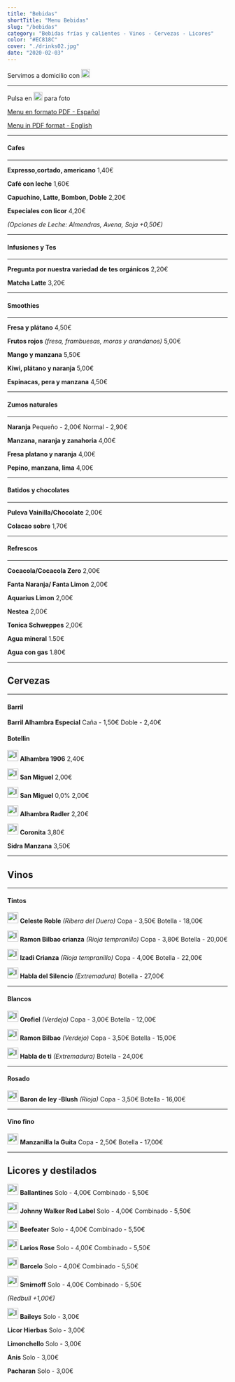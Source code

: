 ```yaml
---
title: "Bebidas"
shortTitle: "Menu Bebidas"
slug: "/bebidas"
category: "Bebidas frías y calientes - Vinos - Cervezas - Licores"
color: "#EC818C"
cover: "./drinks02.jpg"
date: "2020-02-03"
---
```



Servimos a domicilio con [<img src={glovo} alt="Image alt" height="20px" />](https://glovoapp.com/en/mba/store/my-coffe-marbella-marbella/) 

* * *

Pulsa en <img src={imageUrl} alt="Image alt" height="20px" /> para foto

[Menu en formato PDF - Español](https://drive.google.com/file/d/1eh_8RfBr9WHMKsahWTsvJ-XSTmHQD_J1/view?usp=sharing)  

[Menu in PDF format - English](https://drive.google.com/file/d/10H2Nydhw0nk8tM2Dm2r0V_0tmRsGN0dQ/view?usp=sharing) 

* * *

#### Cafes

* * *

**Expresso,cortado, americano**  1,40€

**Café con leche**  1,60€

**Capuchino, Latte, Bombon, Doble**  2,20€

**Especiales con licor** 4,20€

*(Opciones de Leche: Almendras, Avena, Soja +0,50€)*

* * *

#### Infusiones y Tes

* * *

**Pregunta por nuestra variedad de tes orgánicos** 2,20€

**Matcha Latte** 3,20€

* * *

#### Smoothies

* * *

**Fresa y plátano** 4,50€

**Frutos rojos** *(fresa, frambuesas, moras y arandanos)* 5,00€

**Mango y manzana** 5,50€

**Kiwi, plátano y naranja** 5,00€

**Espinacas, pera y manzana** 4,50€

* * *

#### Zumos naturales 

* * *

**Naranja**  Pequeño - 2,00€ Normal - 2,90€

**Manzana, naranja y zanahoria** 4,00€

**Fresa platano y naranja** 4,00€

**Pepino, manzana, lima** 4,00€

* * *

#### Batidos y chocolates

* * *

**Puleva Vainilla/Chocolate** 2,00€

**Colacao sobre** 1,70€

* * *

#### Refrescos

* * *

**Cocacola/Cocacola Zero** 2,00€

**Fanta Naranja/ Fanta Limon** 2,00€

**Aquarius Limon** 2,00€

**Nestea** 2,00€

**Tonica Schweppes** 2,00€

**Agua mineral** 1.50€

**Agua con gas** 1.80€

* * *

## Cervezas

* * *

#### Barril

**Barril Alhambra Especial**  Caña - 1,50€ Doble - 2,40€

#### Botellin

[<img src={imageUrl} alt="Image alt" height="25px" />](https://drive.google.com/file/d/1hRqhBjmbWAQFldJ_ll6Fi1Am_H7hStjm/view?usp=sharing) **Alhambra 1906**  2,40€

[<img src={imageUrl} alt="Image alt" height="25px" />](https://drive.google.com/file/d/1kewjRQ_EYOtXo7jz9nrCWllpE3HJ-7p_/view?usp=sharing) **San Miguel**  2,00€

[<img src={imageUrl} alt="Image alt" height="25px" />](https://drive.google.com/file/d/1ii6I4ZZ07EJEHCXof-Aapqe-49fDadRD/view?usp=sharing) **San Miguel**  0,0% 2,00€

[<img src={imageUrl} alt="Image alt" height="25px" />](https://drive.google.com/file/d/1m7IIcj4_EuaFNvS7GQ8AyIvibNx0Unbc/view?usp=sharing) **Alhambra Radler**  2,20€

[<img src={imageUrl} alt="Image alt" height="25px" />](https://drive.google.com/file/d/1RyIxsSMF4wNNdPSXZeN0YzVuCqKFYBI6/view?usp=sharing) **Coronita**  3,80€

**Sidra Manzana**  3,50€

* * *

## Vinos

* * *

#### Tintos

[<img src={imageUrl} alt="Image alt" height="25px" />](https://drive.google.com/file/d/1aoC5UbvnzmRgxQx6rQuk0_bk6puEYH0s/view?usp=sharing) **Celeste Roble**  *(Ribera del Duero)*         Copa - 3,50€ Botella - 18,00€

[<img src={imageUrl} alt="Image alt" height="25px" />](https://drive.google.com/file/d/1JVxnOgHreOGW8Y7Ze9_hA8ifp3PxENPg/view?usp=sharing)  **Ramon Bilbao crianza**  *(Rioja tempranillo)*        Copa - 3,80€ Botella - 20,00€

[<img src={imageUrl} alt="Image alt" height="25px" />](https://drive.google.com/file/d/19uxNhschxMcWoaHrwR2mKS4Mm66wYtc4/view?usp=sharing) **Izadi Crianza** *(Rioja tempranillo)*        Copa - 4,00€ Botella - 22,00€

[<img src={imageUrl} alt="Image alt" height="25px" />](https://drive.google.com/file/d/1FKrB8ZffGBh8qmJl3ENPmDkonxWsG3iq/view?usp=sharing) **Habla del Silencio** *(Extremadura)*     Botella - 27,00€

* * *

#### Blancos

[<img src={imageUrl} alt="Image alt" height="25px" />](https://drive.google.com/file/d/1FDotOwQd28axhksZRAjrCcfjaXxRHRRU/view?usp=sharing)  **Orofiel** *(Verdejo)*    Copa - 3,00€ Botella - 12,00€

[<img src={imageUrl} alt="Image alt" height="25px" />](https://drive.google.com/file/d/19P6k9M_TiZP_v2SkAif1F-O0gz_w7MjR/view?usp=sharing) **Ramon Bilbao**  *(Verdejo)*      Copa - 3,50€ Botella - 15,00€

[<img src={imageUrl} alt="Image alt" height="25px" />](https://drive.google.com/file/d/1Q41-zVWNX4K0oV8YekMGPkj00IPTcGKZ/view?usp=sharing) **Habla de ti**  *(Extremadura)*       Botella - 24,00€

* * *

#### Rosado

[<img src={imageUrl} alt="Image alt" height="25px" />](https://drive.google.com/file/d/14oskbl4SgOR9-WDZ8Ln5pl4AUwI7BKBZ/view?usp=sharing) **Baron de ley -Blush**  *(Rioja)*     Copa - 3,50€ Botella - 16,00€

* * *

#### Vino fino

[<img src={imageUrl} alt="Image alt" height="25px" />](https://drive.google.com/file/d/1BDrxIRjptZS5YKXa_8ylNh6NgSkhqb20/view?usp=sharing) **Manzanilla la Guita**   Copa - 2,50€ Botella - 17,00€

* * *

## Licores y destilados

[<img src={imageUrl} alt="Image alt" height="25px" />](https://drive.google.com/file/d/1u_frdezqxlS0QzdGfVGErzqenBw5oTru/view?usp=sharing) **Ballantines** Solo - 4,00€ Combinado - 5,50€

[<img src={imageUrl} alt="Image alt" height="25px" />](https://drive.google.com/file/d/1NPJlzyJFHGX_AsEpNga0qCZjc1Hr662j/view?usp=sharing) **Johnny Walker Red Label** Solo - 4,00€ Combinado - 5,50€

[<img src={imageUrl} alt="Image alt" height="25px" />](https://drive.google.com/file/d/1pWR7MVL4rmbZzaMX_my2i1V1Ll9i3pWh/view?usp=sharing) **Beefeater** Solo - 4,00€ Combinado - 5,50€

[<img src={imageUrl} alt="Image alt" height="25px" />](https://drive.google.com/file/d/1E0JpBbJDWk-hpocQR3LvCYhOb8XRA__s/view?usp=sharing) **Larios Rose** Solo - 4,00€ Combinado - 5,50€

[<img src={imageUrl} alt="Image alt" height="25px" />](https://drive.google.com/file/d/1tb771giCVbS7hB-I-7lut74Xs8pLwX3J/view?usp=sharing) **Barcelo** Solo - 4,00€ Combinado - 5,50€

[<img src={imageUrl} alt="Image alt" height="25px" />](https://drive.google.com/file/d/13yjGuUT1z0Win0e2h-kSbudosFeIS66J/view?usp=sharing) **Smirnoff** Solo - 4,00€ Combinado - 5,50€

*(Redbull +1,00€)*

[<img src={imageUrl} alt="Image alt" height="25px" />](https://drive.google.com/file/d/1qZqrlF4Nd2KQ2fbn9gx8iRHTbxgN4hfc/view?usp=sharing) **Baileys**  Solo - 3,00€

**Licor Hierbas** Solo - 3,00€

**Limonchello** Solo - 3,00€

**Anis** Solo - 3,00€

**Pacharan** Solo - 3,00€
